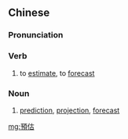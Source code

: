 {{also|预估}}
==Chinese==
{{zh-forms|s=预估}}

===Pronunciation===
{{zh-pron
|m=yùgū
|cat=v,n
}}

===Verb===
{{zh-verb}}

# to [[estimate]], to [[forecast]]

===Noun===
{{zh-noun}}

# [[prediction]], [[projection]], [[forecast]]

[[mg:預估]]